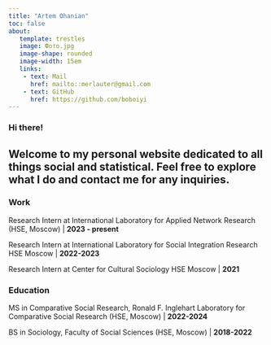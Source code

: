```yaml
---
title: "Artem Ohanian"
toc: false
about: 
   template: trestles
   image: Фото.jpg
   image-shape: rounded
   image-width: 15em
   links:
    - text: Mail
      href: mailto::merlauter@gmail.com
    - text: GitHub
      href: https://github.com/boboiyi 
---
```

### Hi there!
Welcome to my personal website dedicated to all things social and statistical. Feel free to explore what I do and contact me for any inquiries.
---
### Work
Research Intern at International Laboratory for Applied Network Research (HSE, Moscow) | **2023 - present**

Research Intern at International Laboratory for Social Integration Research HSE Moscow | **2022-2023**

Research Intern at Center for Cultural Sociology HSE Moscow | **2021**

### Education
MS in Comparative Social Research, Ronald F. Inglehart Laboratory for Comparative Social Research (HSE, Moscow) | **2022-2024**

BS in Sociology, Faculty of Social Sciences (HSE, Moscow) | **2018-2022**
